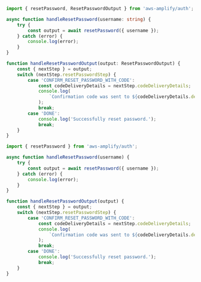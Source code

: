 <BlockSwitcher>
<Block name="TypeScript">

```ts
import { resetPassword, ResetPasswordOutput } from 'aws-amplify/auth';

async function handleResetPassword(username: string) {
	try {
		const output = await resetPassword({ username });
	} catch (error) {
		console.log(error);
	}
}

function handleResetPasswordOutput(output: ResetPasswordOutput) {
	const { nextStep } = output;
	switch (nextStep.resetPasswordStep) {
		case 'CONFIRM_RESET_PASSWORD_WITH_CODE':
			const codeDeliveryDetails = nextStep.codeDeliveryDetails;
			console.log(
				`Confirmation code was sent to ${codeDeliveryDetails.deliveryMedium}`
			);
			break;
		case 'DONE':
			console.log('Successfully reset password.');
			break;
	}
}

```
</Block>
<Block name="JavaScript">

```javascript
import { resetPassword } from 'aws-amplify/auth';

async function handleResetPassword(username) {
	try {
		const output = await resetPassword({ username });
	} catch (error) {
		console.log(error);
	}
}

function handleResetPasswordOutput(output) {
	const { nextStep } = output;
	switch (nextStep.resetPasswordStep) {
		case 'CONFIRM_RESET_PASSWORD_WITH_CODE':
			const codeDeliveryDetails = nextStep.codeDeliveryDetails;
			console.log(
				`Confirmation code was sent to ${codeDeliveryDetails.deliveryMedium}`
			);
			break;
		case 'DONE':
			console.log('Successfully reset password.');
			break;
	}
}
```
</Block>
</BlockSwitcher>